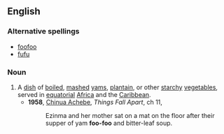 ==English==

===Alternative spellings===
{{wikipedia|fufu|foo-foo}}
*[[foofoo]]
*[[fufu]]

===Noun===
{{en-noun|-}}

# A [[dish]] of [[boil]]ed, [[mash]]ed [[yam]]s, [[plantain]], or other [[starchy]] [[vegetable]]s, served in [[equatorial]] [[Africa]] and the [[Caribbean]].
#*'''1958''', [[w:Chinua_Achebe|Chinua Achebe]], ''Things Fall Apart'', ch 11,
#*:Ezinma and her mother sat on a mat on the floor after their supper of yam '''foo-foo''' and bitter-leaf soup.